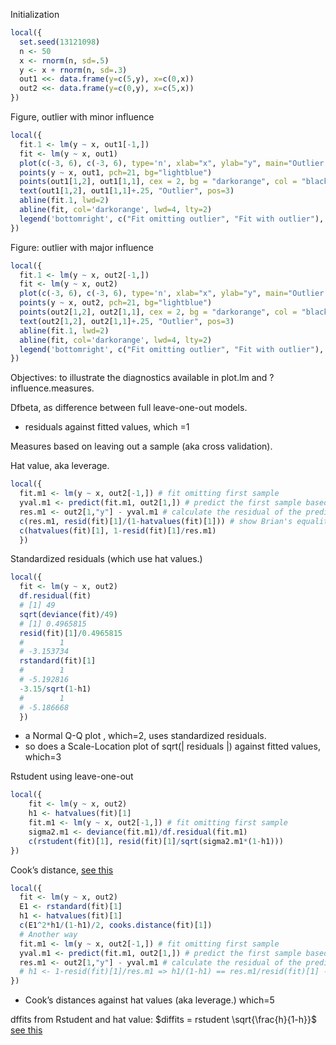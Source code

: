 Initialization

```r
local({
  set.seed(13121098)
  n <- 50
  x <- rnorm(n, sd=.5)
  y <- x + rnorm(n, sd=.3)
  out1 <<- data.frame(y=c(5,y), x=c(0,x))
  out2 <<- data.frame(y=c(0,y), x=c(5,x))
})

```


Figure, outlier with minor influence
```r
local({
  fit.1 <- lm(y ~ x, out1[-1,])
  fit <- lm(y ~ x, out1)
  plot(c(-3, 6), c(-3, 6), type='n', xlab="x", ylab="y", main="Outlier with minor influence")
  points(y ~ x, out1, pch=21, bg="lightblue")
  points(out1[1,2], out1[1,1], cex = 2, bg = "darkorange", col = "black", pch = 21)
  text(out1[1,2], out1[1,1]+.25, "Outlier", pos=3)
  abline(fit.1, lwd=2)
  abline(fit, col='darkorange', lwd=4, lty=2)
  legend('bottomright', c("Fit omitting outlier", "Fit with outlier"), lty=1:2, col=c("black", "darkorange"), lwd=c(2,4))
})
```


Figure: outlier with major influence
```r
local({
  fit.1 <- lm(y ~ x, out2[-1,])
  fit <- lm(y ~ x, out2)
  plot(c(-3, 6), c(-3, 6), type='n', xlab="x", ylab="y", main="Outlier with major influence")
  points(y ~ x, out2, pch=21, bg="lightblue")
  points(out2[1,2], out2[1,1], cex = 2, bg = "darkorange", col = "black", pch = 21)
  text(out2[1,2], out2[1,1]+.25, "Outlier", pos=3)
  abline(fit.1, lwd=2)
  abline(fit, col='darkorange', lwd=4, lty=2)
  legend('bottomright', c("Fit omitting outlier", "Fit with outlier"), lty=1:2, col=c("black", "darkorange"), lwd=c(2,4))
})
```

Objectives: to illustrate the diagnostics available in plot.lm and ?influence.measures.

Dfbeta, as difference between full leave-one-out models.

* residuals against fitted values, which =1

Measures based on leaving out a sample (aka cross validation).

Hat value, aka leverage.

```r
local({
  fit.m1 <- lm(y ~ x, out2[-1,]) # fit omitting first sample
  yval.m1 <- predict(fit.m1, out2[1,]) # predict the first sample based on that fit
  res.m1 <- out2[1,"y"] - yval.m1 # calculate the residual of the prediction
  c(res.m1, resid(fit)[1]/(1-hatvalues(fit)[1])) # show Brian's equality is true
  c(hatvalues(fit)[1], 1-resid(fit)[1]/res.m1)
  })
```

Standardized residuals (which use hat values.)

```r
local({
  fit <- lm(y ~ x, out2)
  df.residual(fit)
  # [1] 49
  sqrt(deviance(fit)/49)
  # [1] 0.4965815
  resid(fit)[1]/0.4965815
  #        1 
  # -3.153734 
  rstandard(fit)[1]
  #        1 
  # -5.192816 
  -3.15/sqrt(1-h1)
  #        1 
  # -5.186668
  })
```

* a Normal Q-Q plot , which=2, uses standardized residuals.
* so does a Scale-Location plot of sqrt(| residuals |) against fitted values, which=3

Rstudent using leave-one-out

```r
local({
    fit <- lm(y ~ x, out2)
    h1 <- hatvalues(fit)[1]
    fit.m1 <- lm(y ~ x, out2[-1,]) # fit omitting first sample
    sigma2.m1 <- deviance(fit.m1)/df.residual(fit.m1)
    c(rstudent(fit)[1], resid(fit)[1]/sqrt(sigma2.m1*(1-h1)))
})
```


Cook's distance, [see this](https://en.wikipedia.org/wiki/Cook's_distance)

```r
local({
  fit <- lm(y ~ x, out2)
  E1 <- rstandard(fit)[1]
  h1 <- hatvalues(fit)[1]
  c(E1^2*h1/(1-h1)/2, cooks.distance(fit)[1])
  # Another way
  fit.m1 <- lm(y ~ x, out2[-1,]) # fit omitting first sample
  yval.m1 <- predict(fit.m1, out2[1,]) # predict the first sample based on that fit
  res.m1 <- out2[1,"y"] - yval.m1 # calculate the residual of the prediction
  # h1 <- 1-resid(fit)[1]/res.m1 => h1/(1-h1) == res.m1/resid(fit)[1] - 1
})
```

  * Cook's distances against hat values (aka leverage.) which=5

dffits from Rstudent and hat value: $diffits = rstudent \sqrt{\frac{h}{1-h}}$ [see this](https://en.wikipedia.org/wiki/DFFITS)


